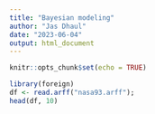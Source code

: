 ```yaml
---
title: "Bayesian modeling"
author: "Jas Dhaul"
date: "2023-06-04"
output: html_document
---
```


```r
knitr::opts_chunk$set(echo = TRUE)
```

```r
library(foreign)
df <- read.arff("nasa93.arff");
head(df, 10)


```